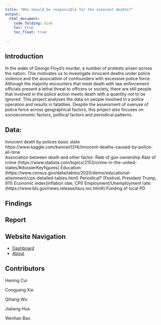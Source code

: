 ```yaml
---
title: "Who should be responsible for the innocent deaths?"
output: 
  html_document:
    code_folding: hide
    toc: true
    toc_float: true
    
---
```


## Introduction

In the wake of George Floyd’s murder, a number of protests arisen across the nation. This motivates us to investigate innocent deaths under police violence and the association of confounders with excessive police force. Although the majority encounters that meet death with law enforcement officials present a lethal threat to officers or society, there are still people that involved in the police action meets death with a quantity not to be ignored.  This project analyses the data on people involved in a police operation and results in fatalities.  Despite the assessment of  overuse of police force across geographical factors, this project also focuses on socioeconomic factors, political factors and periodical patterns. 


## Data:

Innocent death by polices
basic state https://www.kaggle.com/kannan1314/innocent-deaths-caused-by-police-all-time 	
Association between death and other factor:
Rate of gun ownership
Rate of crime (https://www.statista.com/topics/2153/crime-in-the-united-states/#dossierKeyfigures)
Education: (https://www.census.gov/data/tables/2020/demo/educational-attainment/cps-detailed-tables.html) 
Periodical? (Festival, President Trump, 911)
Economic index(Inflation rate, CPI) 
Employment/Unemployment rate: (https://www.bls.gov/news.release/laus.toc.htm#)
Funding of local PD


## Findings





## Report





## Website Navigation


- [Dashboard](dashboard.html)
- [About](about.html)


## Contributors

Hening Cui

Congyang Xie

Qihang Wu

Jialiang Hua

Wenhan Bao
